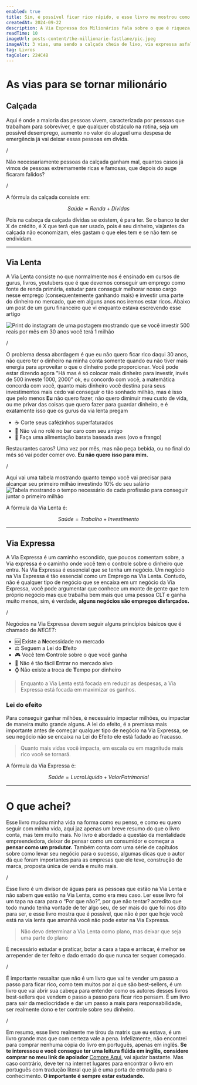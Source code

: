```yaml
---
enabled: true
title: Sim, é possível ficar rico rápido, e esse livro me mostrou como
createdAt: 2024-09-22
description: A Via Expressa dos Milionários fala sobre o que é riqueza, e qual o caminho que é necessário seguir para conseguir ser milionário de maneira rápida, onde rápido são 8 anos.
readTime: 10
imageUrl: posts-content/the-millionarie-fastlane/pic.jpeg
imageAlt: 3 vias, uma sendo a calçada cheia de lixo, via expressa asfaltada e via lenta. 
tag: Livros
tagColor: 224C4B
---
```


# As vias para se tornar milionário

## Calçada

Aqui é onde a maioria das pessoas vivem, caracterizada por pessoas que trabalham para sobreviver, e que qualquer obstáculo na rotina, seja um possível desemprego, aumento no valor do aluguel uma despesa de emergência já vai deixar essas pessoas em dívida. 

/

Não necessariamente pessoas da calçada ganham mal, quantos casos já vimos de pessoas extremamente ricas e famosas, que depois do auge ficaram falidos?

/

A fórmula da calçada consiste em:

$$
Saúde = Renda + Dívidas
$$

Pois na cabeça da calçada dívidas se existem, é para ter. Se o banco te der X de crédito, é X que terá que ser usado, pois é seu dinheiro, viajantes da calçada não economizam, eles gastam o que eles tem e se não tem se endividam.

___

## Via Lenta

A Via Lenta consiste no que normalmente nos é ensinado em cursos de gurus, livros, youtubers que é que devemos conseguir um emprego como fonte de renda primária, estudar para conseguir melhorar nosso cargo nesse emprego (consequentemente ganhando mais) e investir uma parte do dinheiro no mercado, que em alguns anos nos iremos estar ricos. Abaixo um post de um guru financeiro que vi enquanto estava escrevendo esse artigo

![Print do instagram de uma postagem mostrando que se você investir 500 reais por mês em 30 anos você terá 1 milhão](https://taxco-bucket.s3.us-east-2.amazonaws.com/posts-content/the-millionarie-fastlane/print-guru-via-lenta.png)

/

O problema dessa abordagem é que eu não quero ficar rico daqui 30 anos, não quero ter o dinheiro na minha conta somente quando eu não tiver mais energia para aproveitar o que o dinheiro pode proporcionar. Você pode estar dizendo agora "Há mas é só colocar mais dinheiro para investir, invés de 500 investe 1000, 2000" ok, eu concordo com você, a matemática concorda com você, quanto mais dinheiro você destina para seus investimentos mais cedo vai conseguir o tão sonhado milhão, mas é isso que pelo menos **Eu** não quero fazer, não quero diminuir meu custo de vida, ou me privar das coisas que quero fazer para guardar dinheiro, e é exatamente isso que os gurus da via lenta pregam

- ☕ Corte seus cafézinhos superfaturados
- 🎉 Não vá no rolê no bar caro com seu amigo
- 🍗 Faça uma alimentação barata baseada aves (ovo e frango)

Restaurantes caros? Uma vez por mês, mas não peça bebida, ou no final do mês só vai poder comer ovo. **Eu não quero isso para mim.**

/

Aqui vai uma tabela mostrando quanto tempo você vai precisar para alcançar seu primeiro milhão investindo 10% do seu salário
![Tabela mostrando o tempo necessário de cada profissão para conseguir juntar o primeiro milhão](https://taxco-bucket.s3.us-east-2.amazonaws.com/posts-content/the-millionarie-fastlane/tabela-1-milhao.png)

A fórmula da Via Lenta é:

$$
Saúde = Trabalho + Investimento
$$

___

## Via Expressa


A Via Expressa é um caminho escondido, que poucos comentam sobre, a Via expressa é o caminho onde você tem o controle sobre o dinheiro que entra. Na Via Expressa é essencial que se tenha um negócio. Um negócio na Via Expressa é tão essencial como um Emprego na Via Lenta. Contudo, não é qualquer tipo de negócio que se encaixa em um negócio da Via Expressa, você pode argumentar que conhece um monte de gente que tem próprio negócio mas que trabalha bem mais que uma pessoa CLT e ganha muito menos, sim, é verdade, **alguns negócios são empregos disfarçados.**

/

Negócios na Via Expressa devem seguir alguns princípios básicos que é chamado de _NECET_:
- 🆘 Existe a **N**ecessidade no mercado
- ⚖️ Seguem a Lei do **E**feito 
- 🎮 Você tem **C**ontrole sobre o que você ganha
- 🚪 Não é tão fácil **E**ntrar no mercado alvo
- ⌚ Não existe a troca de **T**empo por dinheiro

> Enquanto a Via Lenta está focada em reduzir as despesas, a Via Expressa está focada em maximizar os ganhos.

### Lei do efeito

Para conseguir ganhar milhões, é necessário impactar milhões, ou impactar de maneira muito grande alguns. A lei do efeito, é a premissa mais importante antes de começar qualquer tipo de negócio na Via Expressa, se seu negócio não se encaixa na Lei do Efeito ele está fadado ao fracasso.

> Quanto mais vidas você impacta, em escala ou em magnitude mais rico você se tornará.

A fórmula da Via Expressa é:

$$
Saúde = Lucro Líquido + Valor Patrimonial
$$

___

# O que achei?

Esse livro mudou minha vida na forma como eu penso, e como eu quero seguir com minha vida, aqui jaz apenas um breve resumo do que o livro conta, mas tem muito mais. No livro é abordado a questão da mentalidade empreendedora, deixar de pensar como um consumidor e começar a **pensar como um produtor.** Também conta com uma série de capítulos sobre como levar seu negócio para o sucesso, algumas dicas que o autor dá que foram importantes para as empresas que ele teve, construção de marca, proposta única de venda e muito mais.

/

Esse livro é um divisor de águas para as pessoas que estão na Via Lenta e não sabem que estão na Via Lenta, como era meu caso. Ler esse livro foi um tapa na cara para o “Por que não?”, por que não tentar? acredito que todo mundo tenha vontade de ter algo seu, de ser mais do que foi nos dito para ser, e esse livro mostra que é possível, que não é por que hoje você está na via lenta que amanhã você não pode estar na Via Expressa.

> Não devo determinar a Via Lenta como plano, mas deixar que seja uma parte do plano 

É necessário estudar e praticar, botar a cara a tapa e arriscar, é melhor se arrepender de ter feito e dado errado do que nunca ter sequer começado.

/

É importante ressaltar que não é um livro que vai te vender um passo a passo para ficar rico, como tem muitos por ai que são best-sellers, é um livro que vai abrir sua cabeça para entender como os autores desses livros best-sellers que vendem o passo a passo para ficar rico pensam. É um livro para sair da mediocridade e dar um passo a mais para responsabilidade, ser realmente dono e ter controle sobre seu dinheiro.

/

Em resumo, esse livro realmente me tirou da matrix que eu estava, é um livro grande mas que com certeza vale a pena. Infelizmente, não encontrei para comprar nenhuma cópia do livro em português, apenas em inglês. **Se te interessou e você consegue ter uma leitura flúida em inglês, considere comprar no meu link de apoiador** [Compre Aqui](https://amzn.to/3XQUZOh), vai ajudar bastante. Mas caso contrário, deve ter na internet lugares para encontrar o livro em português com tradução literal que já é uma porta de entrada para o conhecimento. **O importante é sempre estar estudando.**
